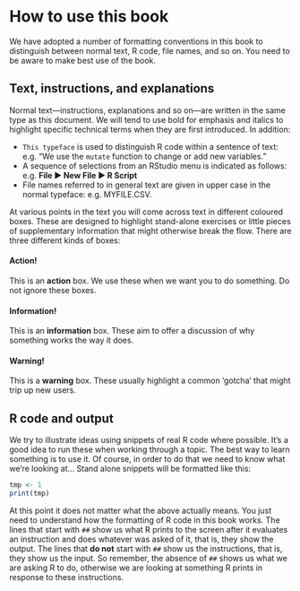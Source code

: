 # How to use this book {.unnumbered}

We have adopted a number of formatting conventions in this book to distinguish between normal text, R code, file names, and so on. You need to be aware to make best use of the book.

## Text, instructions, and explanations {.unnumbered}

Normal text---instructions, explanations and so on---are written in the same type as this document. We will tend to use bold for emphasis and italics to highlight specific technical terms when they are first introduced. In addition:

-   `This typeface` is used to distinguish R code within a sentence of text: e.g. "We use the `mutate` function to change or add new variables."
-   A sequence of selections from an RStudio menu is indicated as follows: e.g. **File ▶ New File ▶ R Script**
-   File names referred to in general text are given in upper case in the normal typeface: e.g. MYFILE.CSV.

At various points in the text you will come across text in different coloured boxes. These are designed to highlight stand-alone exercises or little pieces of supplementary information that might otherwise break the flow. There are three different kinds of boxes:

::: {.infobox .action data-latex="{action}"}
#### Action! {.unnumbered}

This is an **action** box. We use these when we want you to do something. Do not ignore these boxes.
:::

::: {.infobox .information data-latex="{information}"}
#### Information! {.unnumbered}

This is an **information** box. These aim to offer a discussion of why something works the way it does.
:::

::: {.infobox .warning data-latex="{warning}"}
#### Warning! {.unnumbered}

This is a **warning** box. These usually highlight a common 'gotcha' that might trip up new users.
:::

## R code and output {.unnumbered}

We try to illustrate ideas using snippets of real R code where possible. It's a good idea to run these when working through a topic. The best way to learn something is to use it. Of course, in order to do that we need to know what we're looking at... Stand alone snippets will be formatted like this:

```r
tmp <- 1
print(tmp)
```

At this point it does not matter what the above actually means. You just need to understand how the formatting of R code in this book works. The lines that start with `##` show us what R prints to the screen after it evaluates an instruction and does whatever was asked of it, that is, they show the output. The lines that **do not** start with `##` show us the instructions, that is, they show us the input. So remember, the absence of `##` shows us what we are asking R to do, otherwise we are looking at something R prints in response to these instructions.
